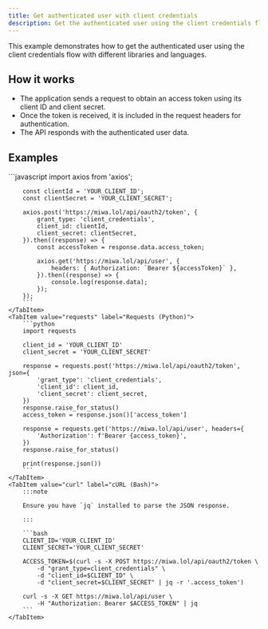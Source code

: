 ```yaml
---
title: Get authenticated user with client credentials
description: Get the authenticated user using the client credentials flow.
---
```



This example demonstrates how to get the authenticated user using the client credentials flow with different libraries and languages.

## How it works

- The application sends a request to obtain an access token using its client ID and client secret.
- Once the token is received, it is included in the request headers for authentication.
- The API responds with the authenticated user data.

## Examples

<Tabs queryString="lib">
    <TabItem value="axios" label="Axios (JavaScript)">
        ```javascript
        import axios from 'axios';

        const clientId = 'YOUR_CLIENT_ID';
        const clientSecret = 'YOUR_CLIENT_SECRET';

        axios.post('https://miwa.lol/api/oauth2/token', {
            grant_type: 'client_credentials',
            client_id: clientId,
            client_secret: clientSecret,
        }).then((response) => {
            const accessToken = response.data.access_token;

            axios.get('https://miwa.lol/api/user', {
                headers: { Authorization: `Bearer ${accessToken}` },
            }).then((response) => {
                console.log(response.data);
            });
        });
        ```
    </TabItem>
    <TabItem value="requests" label="Requests (Python)">
        ```python
        import requests

        client_id = 'YOUR_CLIENT_ID'
        client_secret = 'YOUR_CLIENT_SECRET'

        response = requests.post('https://miwa.lol/api/oauth2/token', json={
            'grant_type': 'client_credentials',
            'client_id': client_id,
            'client_secret': client_secret,
        })
        response.raise_for_status()
        access_token = response.json()['access_token']

        response = requests.get('https://miwa.lol/api/user', headers={
            'Authorization': f'Bearer {access_token}',
        })
        response.raise_for_status()

        print(response.json())
        ```
    </TabItem>
    <TabItem value="curl" label="cURL (Bash)">
        :::note

        Ensure you have `jq` installed to parse the JSON response.

        :::

        ```bash
        CLIENT_ID='YOUR_CLIENT_ID'
        CLIENT_SECRET='YOUR_CLIENT_SECRET'

        ACCESS_TOKEN=$(curl -s -X POST https://miwa.lol/api/oauth2/token \
            -d "grant_type=client_credentials" \
            -d "client_id=$CLIENT_ID" \
            -d "client_secret=$CLIENT_SECRET" | jq -r '.access_token')

        curl -s -X GET https://miwa.lol/api/user \
            -H "Authorization: Bearer $ACCESS_TOKEN" | jq
        ```
    </TabItem>
</Tabs>